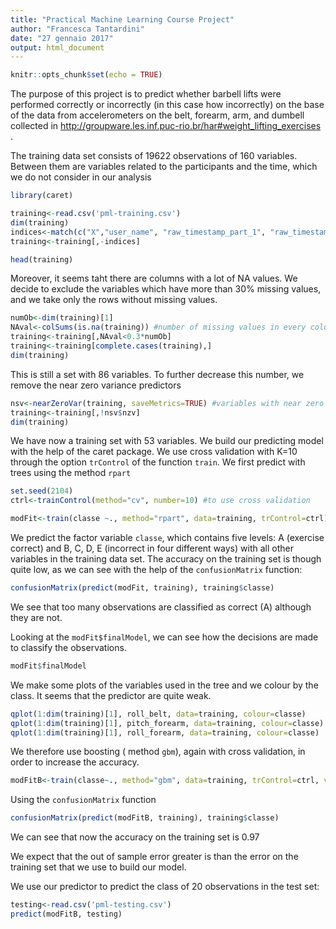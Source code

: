 ```yaml
---
title: "Practical Machine Learning Course Project"
author: "Francesca Tantardini"
date: "27 gennaio 2017"
output: html_document
---
```


```r
knitr::opts_chunk$set(echo = TRUE)
```
The purpose of this project is to predict whether barbell lifts were performed correctly or incorrectly (in this case how incorrectly) on the base of the data from accelerometers on the belt, forearm, arm, and dumbell collected in <http://groupware.les.inf.puc-rio.br/har#weight_lifting_exercises> . 

The training data set consists of 19622 observations of 160 variables. Between them are variables related to the participants and the time, which we do not consider in our analysis

```r
library(caret)
```
```r
training<-read.csv('pml-training.csv')
dim(training)
indices<-match(c("X","user_name", "raw_timestamp_part_1", "raw_timestamp_part_2", "cvtd_timestamp", "new_window", "num_window"),  names(training))
training<-training[,-indices]
``` 
```r
head(training)
```

Moreover, it seems taht there are columns with a lot of NA values. We decide to exclude the variables which have more than 30% missing values, and we take only the rows without missing values. 
```r
numOb<-dim(training)[1]
NAval<-colSums(is.na(training)) #number of missing values in every column
training<-training[,NAval<0.3*numOb]
training<-training[complete.cases(training),]
dim(training)
```
This is still a set with 86 variables. To further decrease this number, we remove the near zero variance predictors 
```r
nsv<-nearZeroVar(training, saveMetrics=TRUE) #variables with near zero variance
training<-training[,!nsv$nzv]
dim(training)
```
We have now a training set with 53 variables. We build our predicting model with the help of the caret package. We use cross validation with K=10 through the option `trControl` of the function `train`. We first predict with trees using the method `rpart`
```r
set.seed(2104)
ctrl<-trainControl(method="cv", number=10) #to use cross validation
```
```r
modFit<-train(classe ~., method="rpart", data=training, trControl=ctrl)
```
We predict the factor variable `classe`, which contains five levels: A (exercise correct) and B, C, D, E (incorrect in four different ways) with all other variables in the training data set. 
The accuracy on the training set is though quite low, as we can see with the help of the `confusionMatrix` function: 
```r
confusionMatrix(predict(modFit, training), training$classe)
```
We see that too many observations are classified as correct (A) although they are not.

Looking at the `modFit$finalModel`, we can see how the decisions are made to classify the observations.
```r
modFit$finalModel
```
We make some plots of the variables used in the tree and we colour by the class. It seems that the predictor are quite weak. 

``` r
qplot(1:dim(training)[1], roll_belt, data=training, colour=classe)
qplot(1:dim(training)[1], pitch_forearm, data=training, colour=classe)
qplot(1:dim(training)[1], roll_forearm, data=training, colour=classe)
```

We therefore use boosting ( method `gbm`), again with cross validation,  in order to increase the accuracy.
```r
modFitB<-train(classe~., method="gbm", data=training, trControl=ctrl, verbose=FALSE)
```
Using the `confusionMatrix` function
```r
confusionMatrix(predict(modFitB, training), training$classe)
```
We can see that now the accuracy on the training set is 0.97

We expect that the out of sample error  greater is than the error on the training set that we use to build our model. 

We use our predictor to predict the class of 20 observations in the test set: 

```r
testing<-read.csv('pml-testing.csv') 
predict(modFitB, testing)
```


